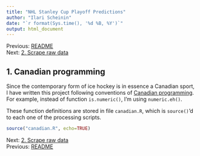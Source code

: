 ```yaml
---
title: "NHL Stanley Cup Playoff Predictions"
author: "Ilari Scheinin"
date: "`r format(Sys.time(), '%d %B, %Y')`"
output: html_document
---
```


Previous: [README](https://github.com/ilarischeinin/stanley)  
Next: [2. Scrape raw data](scrape.html)

1. Canadian programming
-----------------------

Since the contemporary form of ice hockey is in essence a Canadian sport,
I have written this project following conventions of
[Canadian programming](http://programmers.stackexchange.com/a/5576). For
example, instead of function `is.numeric()`, I'm using `numeric.eh()`.

These function definitions are stored in file `canadian.R`,
which is `source()`'d to each one of the processing scripts.

```r
source("canadian.R", echo=TRUE)
```

Next: [2. Scrape raw data](scrape.html)  
Previous: [README](https://github.com/ilarischeinin/stanley)
